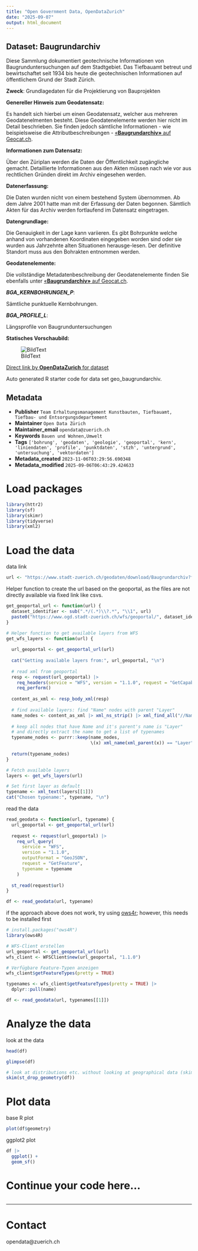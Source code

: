 ```yaml
---
title: "Open Government Data, OpenDataZurich"
date: "2025-09-07"
output: html_document
---
```


## Dataset: Baugrundarchiv

Diese Sammlung dokumentiert geotechnische Informationen von Baugrunduntersuchungen auf dem Stadtgebiet. Das Tiefbauamt betreut und bewirtschaftet seit 1934 bis heute die geotechnischen Informationen auf öffentlichem Grund der Stadt Zürich.

**Zweck**: Grundlagedaten für die Projektierung von Bauprojekten

**Genereller Hinweis zum Geodatensatz:**

Es handelt sich hierbei um einen Geodatensatz, welcher aus mehreren Geodatenelmenten besteht. Diese Geodatenelemente werden hier nicht im Detail beschrieben. Sie finden jedoch sämtliche Informationen - wie beispielsweise die Attributbeschreibungen - [«**Baugrundarchiv»** auf Geocat.ch](https://www.geocat.ch/geonetwork/srv/ger/catalog.search#/metadata/fc8b2c80-673b-49f7-a609-3e17aaf2e3e0).
			   

**Informationen zum Datensatz:**

Über den Züriplan werden die Daten der Öffentlichkeit zugängliche gemacht. Detaillierte Informationen aus den Akten müssen nach wie vor aus rechtlichen Gründen direkt im Archiv eingesehen werden.

**Datenerfassung:**

Die Daten wurden nicht von einem bestehend System übernommen. Ab dem Jahre 2001 hatte man mit der Erfassung der Daten begonnen. Sämtlich Akten für das Archiv werden fortlaufend im Datensatz eingetragen.

**Datengrundlage:**

Die Genauigkeit in der Lage kann variieren. Es gibt Bohrpunkte welche anhand von vorhandenen Koordinaten eingegeben worden sind oder sie wurden aus Jahrzehnte alten Situationen herausge-lesen. Der definitive Standort muss aus den Bohrakten entnommen werden.

**Geodatenelemente:**

Die vollständige Metadatenbeschreibung der Geodatenelemente finden Sie ebenfalls unter [«**Baugrundarchiv»** auf Geocat.ch](https://www.geocat.ch/geonetwork/srv/ger/md.viewer#/full_view/fc8b2c80-673b-49f7-a609-3e17aaf2e3e0).

***BGA_KERNBOHRUNGEN_P***: 

Sämtliche punktuelle Kernbohrungen.


***BGA_PROFILE_L***: 

Längsprofile von Baugrunduntersuchungen




**Statisches Vorschaubild:**

![BildText](https://www.gis.stadt-zuerich.ch/zueriplan_docs/geocat/fc8b2c80-673b-49f7-a609-3e17aaf2e3e0.png)



[Direct link by **OpenDataZurich** for dataset](https://data.stadt-zuerich.ch/dataset/geo_baugrundarchiv)

Auto generated R starter code for data set geo_baugrundarchiv.

## Metadata

- **Publisher** `Team Erhaltungsmanagement Kunstbauten, Tiefbauamt, Tiefbau- und Entsorgungsdepartement`
- **Maintainer** `Open Data Zürich`
- **Maintainer_email** `opendata@zuerich.ch`
- **Keywords** `Bauen und Wohnen,Umwelt`
- **Tags** `['bohrung', 'geodaten', 'geologie', 'geoportal', 'kern', 'liniendaten', 'profile', 'punktdaten', 'stzh', 'untergrund', 'untersuchung', 'vektordaten']`
- **Metadata_created** `2023-11-06T03:29:56.690348`
- **Metadata_modified** `2025-09-06T06:43:29.424633`


# Load packages

```r
library(httr2)
library(sf)
library(skimr)
library(tidyverse)
library(xml2)
```

# Load the data

data link
```r
url <- "https://www.stadt-zuerich.ch/geodaten/download/Baugrundarchiv?format=geojson_link"
```


Helper function to create the url based on the geoportal, as the files are not directly available via fixed link like csvs.
```r
get_geoportal_url <- function(url) {
  dataset_identifier <- sub(".*/(.*)\\?.*", "\\1", url)
  paste0("https://www.ogd.stadt-zuerich.ch/wfs/geoportal/", dataset_identifier)
}
```

```r
# Helper function to get available layers from WFS
get_wfs_layers <- function(url) {
  
  url_geoportal <- get_geoportal_url(url)
  
  cat("Getting available layers from:", url_geoportal, "\n")
  
  # read xml from geoportal
  resp <- request(url_geoportal) |> 
    req_headers(service = "WFS", version = "1.1.0", request = "GetCapabilities") |> 
    req_perform()
  
  content_as_xml <- resp_body_xml(resp)
  
  # find available layers: find "Name" nodes with parent "Layer"
  name_nodes <- content_as_xml |> xml_ns_strip() |> xml_find_all("//Name")
  
  # keep all nodes that have Name and it's parent's name is "Layer"
  # and directly extract the name to get a list of typenames
  typename_nodes <- purrr::keep(name_nodes,
                                \(x) xml_name(xml_parent(x)) == "Layer")
  
  return(typename_nodes)
}

# Fetch available layers
layers <- get_wfs_layers(url)

# Set first layer as default
typename <- xml_text(layers[[1]])
cat("Chosen typename:", typename, "\n")
```

read the data
```r
read_geodata <- function(url, typename) {
  url_geoportal <- get_geoportal_url(url)
  
  request <- request(url_geoportal) |>
    req_url_query(
      service = "WFS",
      version = "1.1.0",
      outputFormat = "GeoJSON",
      request = "GetFeature",
      typename = typename
    )
  
  st_read(request$url)
}

df <- read_geodata(url, typename)
```

if the approach above does not work, try using [ows4r](https://eblondel.github.io/ows4R/); however, this needs to be installed first
```r
# install.packages("ows4R")
library(ows4R)

# WFS-Client erstellen
url_geoportal <- get_geoportal_url(url)
wfs_client <- WFSClient$new(url_geoportal, "1.1.0")

# Verfügbare Feature-Typen anzeigen
wfs_client$getFeatureTypes(pretty = TRUE)

typenames <- wfs_client$getFeatureTypes(pretty = TRUE) |> 
  dplyr::pull(name)

df <- read_geodata(url, typenames[[1]])
```

# Analyze the data

look at the data
```r
head(df)
```

```r
glimpse(df)
```

```r
# look at distributions etc. without looking at geographical data (skim cannot deal with geometries)
skim(st_drop_geometry(df))
```

# Plot data

base R plot
```r
plot(df$geometry)
```

ggplot2 plot
```r
df |>
  ggplot() +
  geom_sf()
```

# Continue your code here...

```r

```

------------------------------------------------------------------------

# Contact

opendata@zuerich.ch
